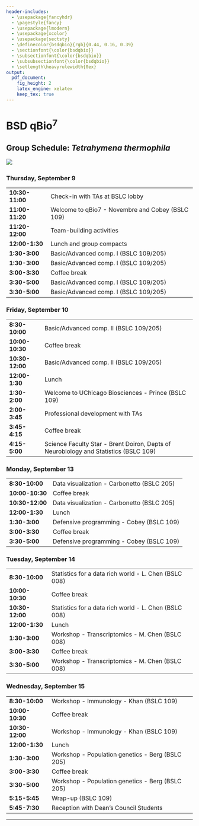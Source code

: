 ```yaml
---
header-includes:
  - \usepackage{fancyhdr}
  - \pagestyle{fancy}
  - \usepackage{lmodern}
  - \usepackage{xcolor}
  - \usepackage{sectsty}
  - \definecolor{bsdqbio}{rgb}{0.44, 0.16, 0.39}
  - \sectionfont{\color{bsdqbio}}
  - \subsectionfont{\color{bsdqbio}}
  - \subsubsectionfont{\color{bsdqbio}}
  - \setlength\heavyrulewidth{0ex}
output:
  pdf_document:
    fig_height: 2
    latex_engine: xelatex
    keep_tex: true
---
```

# BSD qBio$^7$ 

## Group Schedule: *Tetrahymena thermophila*
 ![](https://github.com/StefanoAllesina/BSD-QBio5/raw/master/logo_group/Tetrahymena_thermophila.png)     

### Thursday, September 9 

------------------    --------------------------------------------------------------------------------------
**10:30-11:00**       Check-in with TAs at BSLC lobby                                                       
**11:00-11:20**       Welcome to qBio7 - Novembre and Cobey (BSLC 109)                                      
**11:20-12:00**       Team-building activities                                                              
**12:00-1:30**        Lunch and group compacts                                                              
**1:30-3:00**         Basic/Advanced comp. I (BSLC 109/205)                                                 
**1:30-3:00**         Basic/Advanced comp. I (BSLC 109/205)                                                 
**3:00-3:30**         Coffee break                                                                          
**3:30-5:00**         Basic/Advanced comp. I (BSLC 109/205)                                                 
**3:30-5:00**         Basic/Advanced comp. I (BSLC 109/205)                                                 
------------------    --------------------------------------------------------------------------------------

### Friday, September 10 

------------------    --------------------------------------------------------------------------------------
**8:30-10:00**        Basic/Advanced comp. II (BSLC 109/205)                                                
**10:00-10:30**       Coffee break                                                                          
**10:30-12:00**       Basic/Advanced comp. II (BSLC 109/205)                                                
**12:00-1:30**        Lunch                                                                                 
**1:30-2:00**         Welcome to UChicago Biosciences - Prince (BSLC 109)                                   
**2:00-3:45**         Professional development with TAs                                                     
**3:45-4:15**         Coffee break                                                                          
**4:15-5:00**         Science Faculty Star - Brent Doiron, Depts of Neurobiology and Statistics (BSLC 109)  
------------------    --------------------------------------------------------------------------------------

### Monday, September 13 

------------------    --------------------------------------------------------------------------------------
**8:30-10:00**        Data visualization - Carbonetto (BSLC 205)                                            
**10:00-10:30**       Coffee break                                                                          
**10:30-12:00**       Data visualization - Carbonetto (BSLC 205)                                            
**12:00-1:30**        Lunch                                                                                 
**1:30-3:00**         Defensive programming - Cobey (BSLC 109)                                              
**3:00-3:30**         Coffee break                                                                          
**3:30-5:00**         Defensive programming - Cobey (BSLC 109)                                              
------------------    --------------------------------------------------------------------------------------

### Tuesday, September 14 

------------------    --------------------------------------------------------------------------------------
**8:30-10:00**        Statistics for a data rich world - L. Chen (BSLC 008)                                 
**10:00-10:30**       Coffee break                                                                          
**10:30-12:00**       Statistics for a data rich world - L. Chen (BSLC 008)                                 
**12:00-1:30**        Lunch                                                                                 
**1:30-3:00**         Workshop - Transcriptomics - M. Chen (BSLC 008)                                       
**3:00-3:30**         Coffee break                                                                          
**3:30-5:00**         Workshop - Transcriptomics - M. Chen (BSLC 008)                                       
------------------    --------------------------------------------------------------------------------------

### Wednesday, September 15 

------------------    --------------------------------------------------------------------------------------
**8:30-10:00**        Workshop - Immunology - Khan (BSLC 109)                                               
**10:00-10:30**       Coffee break                                                                          
**10:30-12:00**       Workshop - Immunology - Khan (BSLC 109)                                               
**12:00-1:30**        Lunch                                                                                 
**1:30-3:00**         Workshop - Population genetics - Berg (BSLC 205)                                      
**3:00-3:30**         Coffee break                                                                          
**3:30-5:00**         Workshop - Population genetics - Berg (BSLC 205)                                      
**5:15-5:45**         Wrap-up (BSLC 109)                                                                    
**5:45-7:30**         Reception with Dean's Council Students                                                
------------------    --------------------------------------------------------------------------------------



-------

